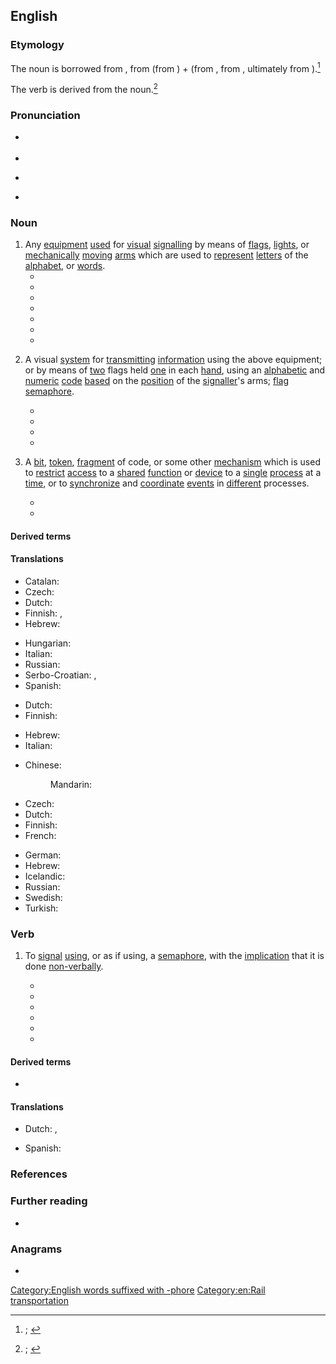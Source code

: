 {{also|Semaphore|sémaphore}}
==English==
{{was wotd|2020|February|22}}

===Etymology===
{{multiple images
|direction = vertical
|image1 = Wsh signals.jpg
|caption1 = Semaphore [[signal#Noun|signals]] ''(sense 1)'' at {{w|Worcester Shrub Hill railway station}}
|image2 = Semaphore alphabet (Signalling, 1918).jpg
|caption2 = The [[flag semaphore]] ''(sense 2)'' signalling alphabet
}}

{{PIE root|en|dʰyeh₂|bʰer}}
The noun is borrowed from {{bor|en|fr|sémaphore}}, from {{der|en|grc|σῆμα|t=mark, sign, token}} (from {{der|en|ine-pro|*dʰyeh₂-|t=to notice}}) + {{der|en|fr|-phore}} (from {{der|en|grc|-φορος|pos=''suffix indicating a bearer or carrier''}}, from {{m|grc|φέρω|t=to bear, carry}}, ultimately from {{der|en|ine-pro|*bʰer-|t=to bear, carry}}).<ref>{{R:OED Online|pos=n|id=175547|date=March 2014|nodot=yes}}; {{R:Lexico|pos=n}}</ref>

The verb is derived from the noun.<ref>{{R:OED Online|pos=v|id=327983|date=March 2014|nodot=yes}}; {{R:Lexico|pos=v}}</ref>

===Pronunciation===
* {{a|RP}} {{IPA|en|/ˈsɛməfɔː/}}
* {{audio|en|En-uk-semaphore.oga|Audio (RP)}}
* {{a|GA}} {{IPA|en|/ˈsɛməˌfɔɹ/}}
* {{hyphenation|en|se|ma|phore}}

===Noun===
{{en-noun|~}}

# Any [[equipment]] [[use#Verb|used]] for [[visual#Adjective|visual]] [[signalling#Noun|signalling]] by means of [[flag#Noun|flags]], [[light#Noun|lights]], or [[mechanically]] [[moving#Adjective|moving]] [[arm#Noun|arms]] which are used to [[represent]] [[letter#Noun|letters]] of the [[alphabet]], or [[word#Noun|words]].
#* {{quote-journal|en|title=Art. II.—''Thesaurus Græcæ Linguæ ab H. Stephano'' [Henry Stephens] ''constructus. Editio nova, auctior et emendatior.'' Vol. I. Partes I–IV. Londini, in ædibus Valpianis, 1815–1818. [book review]|editor={{w|William Gifford}}|magazine=[[w:Quarterly Review|The Quarterly Review]]|location=London|publisher=[[w:John Murray (publisher)|John Murray]],{{nb...|Albemarle Street}}|month=January|year=1820|volume=XXII|issue=XLIV|page=342|pageurl=https://books.google.com/books?id=c0DLdAkutkIC&pg=PA342|oclc=1009026207|passage=We must here take the liberty of expostulating with Sir [[w:Home Riggs Popham|Home [Riggs] Popham]] and the first Lord of the Admiralty, for having given to the telegraphic machine, invented by that gallant officer, the barbarous name of '''''Semaphore''''', instead of ''Sematophore'' or ''Semophore''—either of them ugly enough.|brackets=on}}
#* {{quote-journal|en|title=[Papers in Mechanics.] No. V. Improved Semaphore.|journal=[[w:Royal Society of Arts|Transactions of the Society, Instituted at London, for the Encouragement of Arts, Manufactures, and Commerce;{{nb...|with the Premiums in Offered in the Year 1821.}}]]|location=London|publisher=Sold by the housekeeper, at the Society’s House,{{nb...|in the Adelphi; and by all booksellers}}; printed by [[w:Thomas Curson Hansard|T[homas] C[urson] Hansard]],{{nb...|Peterborough-court, Fleet-street, London.}}|year-1821|volume=XXXIX|page=104|pageurl=https://books.google.com.sg/books?id=NtI-AQAAMAAJ&pg=RA2-PA104|oclc=1015453113|passage=The large {{smallcaps|Silver Medal}} of the Society was this Session voted to [[w:Nicholas Harris Nicolas|{{smallcaps|Nic[h]olas Harris Nicolas}}]], Esq. of the Inner Temple, for an Improvement on the {{smallcaps|Vertical '''Semaphore'''}}, and for his method of adapting a shifting Key to Telegraphic Communications, for the purpose of insuring their Secrecy. A Model of Mr. N's '''Semaphore''' has been placed in the Repository of the Society.}}
#* {{quote-journal|en|author=W. Thomas|title=[General Correspondence.] Night Signals.|journal=The United Service Journal, and Naval and Military Magazine|location=London|publisher={{w|Henry Colburn}} and [[w:Richard Bentley (publisher)|Richard Bentley]],{{nb...|New Burlington Street.}}|date=8 October 1831|volume_plain=part III|issue=35|page=392|pageurl=https://books.google.com/books?id=Zje9mrpngKAC&pg=PA392|oclc=933313799|passage=That the systems of telegraph and '''semaphore''' now in use are in a great measure use-''less'' by night, and totally so in a fog, cannot be doubted; and that a mode, both rapid and secret, would could be put into practice at small expense, in fact little more than the first cost, would be of essential utility to the Government of the country adopting it,  is equally true.}}
#* {{quote-book|en|author=Albert J[ames] Myer|authorlink=Albert J. Myer|chapter=Semaphores|title=A Manual of Signals for the Use of Signal Officers in the Field,{{nb...|and for Military and Naval Students, Military Schools, etc.}}|location=Washington, D.C.|publisher=[[w:United States Government Publishing Office|Government Printing Office]]|year=1879|pages=193–194|pageurl=https://books.google.com/books?id=t11CAAAAYAAJ&pg=PA194|oclc=652297|passage=When, on long lines of stations, towers or other structures are used, it may be necessary, for greater speed, to sometimes employ '''semaphores''' for aerial telegraphy. [...] '''Semaphores''' consist of a post with arms. The arms starting with about three feet in length, to be increased one foot for every mile. These arms are made movable by ropes passing over wheels or pulleys, and moved by a crank below.}}
#* {{RQ:Kipling Land & Sea Tales|chapter=An Unqualified Pilot|page=68|passage=And so they went down, Jim steering by his father, turn for turn, over the Mayapur Bar, with the '''semaphores''' on each bank duly signalling the depth of water, [...]}}
#* {{quote-book|en|author=Sten Thore|chapter=Messages, Images, and Robots|title=The Diversity, Complexity, and Evolution of High Tech Capitalism|location=Boston, Mass.; Dordrecht|publisher=[[w:Springer Science+Business Media|Kluwer Academic Publishers]]|year=1995|page=27|pageurl=https://books.google.com/books?id=Ng7dig5-rYwC&pg=PA27|isbn=978-0-7923-9639-0|passage=Innovations in the communications industry often means that existing media become obsolete. There are no '''semaphores''' any longer. ('''Semaphores''' were used by the French revolutionary armies in the late 1790's to relay information to Paris about their victories in the Savoy.)}}
#* {{quote-book|en|author=Terry Pratchett|authorlink=Terry Pratchett|title={{w|Going Postal}}|series=[[w:Discworld|A Discworld Novel]]|seriesvolume=33|location=London|publisher=[[w:Doubleday (publisher)|Doubleday]]|date=25 September 2004|isbn=978-0-385-60342-3|location2=London|publisher2=Corgi Books, {{w|Transworld Publishers}}|year2=2005 (2014 printing)|pages2=149–150|pageurl2=https://books.google.com/books?id=fEZ0Y-U5jC8C&pg=PA150|isbn2=978-0-552-16768-0|passage=He had got used to the clacks towers now. Sometimes it seemed as though every roof sprouted one. Most were the new shutter boxes installed by the Grand Trunk Company, but old-fashioned arm '''semaphores''' and even signal flags were still well in evidence.}}
# {{lb|en|also|figuratively}} A visual [[system]] for [[transmit]]ting [[information]] using the above equipment; or {{lb|en|by extension}} by means of [[two]] flags held [[one]] in each [[hand#Noun|hand]], using an [[alphabetic]] and [[numeric]] [[code#Noun|code]] [[base#Verb|based]] on the [[position#Noun|position]] of the [[signaller]]'s arms; [[flag semaphore]].
#* {{quote-journal|en|author=Charles Blackburn|title=XXXV. A Method of Determining the Number of Signals which Can be Made by the Modern Telegraphs.|editors={{w|David Brewster}}, [[w:Richard Taylor (editor)|Richard Taylor]], and [[w:Richard Phillips (chemist)|Richard Phillips]]|journal=[[w:Philosophical Magazine|The London and Edinburgh Philosophical Magazine and Journal of Science]]|location=London|publisher=Printed by Richard Taylor,{{nb...|Red Lion Court, Fleet Street}}, printer to the {{w|University of London}}; sold by [[w:Longmans|Longman, Rees, Orme, Brown, Green, and Longman]]; [''et al.'']|month=October|year=1834|volume=V (Third Series)|issue=28|page=241|pageurl=https://books.google.com/books?id=SpMOAAAAIAAJ&pg=PA241|oclc=230538090|passage=Its [the article's] object is to furnish a rule for determining the number of distinct signals which can be made by any '''semaphore''', whatever be the number of arms or indicators, of whatever be the number of positions of each arm. In the Cyclopædia of Rees, the number of signals which the '''semaphores''' of the line of communication between Paris and Landau were capable of making, is stated to be 823,543, which is no less than 1,274,608 fewer than the real number, an error not arising from the press, but from the principle of computation.}}
#* {{quote-book|en|author=Katherine Vaz|authorlink=Katherine Vaz|chapter=Lisbon Story|title=Our Lady of the Artichokes: And Other Portuguese-American Stories|location=Lincoln, Neb.; London|publisher={{w|University of Nebraska Press}}|year=2008|page=115|pageurl=https://books.google.com/books?id=5yHn7AgJmo8C&pg=PA115|isbn=978-0-8032-1790-4|passage=As always in Lisbon, my heart throbbed '''semaphores''' to call Tónio. }}
#* {{quote-book|en|author=Gene Weingarten|authorlink=Gene Weingarten|chapter=Remembering Harry|title=Old Dogs are the Best Dogs|location=New York, N.Y.|publisher={{w|Simon & Schuster}}|year=2008|page=4|pageurl=https://books.google.com/books?id=GOUMoGLf9tYC&pg=PA4|isbn=978-1-4165-6596-3|passage=Consider the wagging tail, the most basic '''semaphore''' in dog/human communication.}}
#* {{quote-book|en|author=Bernard F. Dick|chapter=Worlds Elsewhere|title=The President’s Ladies: {{w|Jane Wyman}} and [[w:Nancy Reagan|Nancy Davis]]|location=Jackson, Miss.|publisher={{w|University Press of Mississippi}}|year=2014|page=215|pageurl=https://books.google.com/books?id=R_gaBwAAQBAJ&pg=PA215|isbn=978-1-61703-980-5|passage=For a half-hour episode, "The Long Shadow" was unusually complex, a web spun out of deception and equivocation that untangles when [[w:Ronald Reagan|[Ronald] Reagan]], transmitting his customized '''semaphores''' of concern (ridged brow, pursed lips, pained eyes), divulges the truth: [...]}}
# {{lb|en|computing}} A [[bit#Noun|bit]], [[token]], [[fragment#Noun|fragment]] of code, or some other [[mechanism]] which is used to [[restrict]] [[access#Noun|access]] to a [[shared#Adjective|shared]] [[function#Noun|function]] or [[device]] to a [[single#Adjective|single]] [[process#Noun|process]] at a [[time#Noun|time]], or to [[synchronize]] and [[coordinate#Verb|coordinate]] [[event]]s in [[different]] processes.
#: {{ux|en|The thread increments the '''semaphore''' to prevent other threads from entering the [[critical section]] at the same time.}}
#* {{quote-book|en|author=P. Theodoropoulos|author2=G. Manis|author3=P. Tsanakas|author4=G. Papakonstantinou|chapter=Extending Synchronization PVM Mechanisms|editors=Arndt Bode, {{w|Jack Dongarra}}, Thomas Ludwig, and Vaidy Sunderam|title=Parallel Virtual Machine&nbsp;– EuroPVM ’96: Third European PVM Conference, Munich, Germany, October 7–9, 1996: Proceedings|series={{w|Lecture Notes in Computer Science}}|seriesvolume=1156|location=Berlin; Heidelberg|publisher=[[w:Springer Science+Business Media|Springer-Verlag]]|year=1996|page=315|pageurl=https://books.google.com/books?id=Zz42_Iw3nU4C&pg=PA315|isbn=978-3-540-61779-2|issn=0302-9743|passage=Several synchronization techniques have been proposed and many of them have been adopted by parallel and distributed operating systems or parallel programming platforms. [...] '''Semaphores''' represent another synchronization technique that is mainly used by traditional stand-alone operating systems.}}
#* {{quote-book|en|author=Timothy Mangan|chapter=L1/L2/L3 Memory Cache|title=Windows System Performance through Caching: 15 Ways Caching Improves System Performance|series=Inside the OS Series|location=Canton, Mass.|publisher=TMurgent Technologies|year=2012|page=22|pageurl=https://books.google.com/books?id=IrnXAwAAQBAJ&pg=PA22|isbn=978-1-105-87251-8|passage=It is up to the programmer to ensure that if one thread updates multiple dependent memory locations (for example, writing a string, or updating a table) that another thread might read, some protection is put in place to ensure that the two threads don't update and read at the same time. [...] Several techniques are used by programmers to prevent this, including locks, '''semaphores''', and mutexes.}}

====Derived terms====
{{col3|en
|flag semaphore
|semaphore plant
|semaphore signal
|[[semaphoretic]] {{qualifier|obsolete}}
|semaphoretical
|semaphoric
|semaphorin
|semaphorist
}}

====Translations====
{{trans-top|equipment used for visual signalling}}
{{trans-mid}}
{{trans-bottom}}

{{trans-top|visual system for transmitting information}}
* Catalan: {{t+|ca|semàfor|m}}
* Czech: {{t+|cs|semafor|m}}
* Dutch: {{t+|nl|semafoor|m}}
* Finnish: {{t|fi|opastin}}, {{t|fi|opastinjärjestelmä}}
* Hebrew: {{t+|he|סמפור|m|tr=semafor}}
{{trans-mid}}
* Hungarian: {{t+|hu|szemafor}}
* Italian: {{t+|it|semaforo}}
* Russian: {{t+|ru|семафо́р|m}}
* Serbo-Croatian: {{t|sh|се̏мафо̄р|m|sc=Cyrl}}, {{t+|sh|sȅmafōr|m}}
* Spanish: {{t+|es|semáforo}}
{{trans-bottom}}

{{trans-top|visual system for transmitting information using flags}}
* Dutch: {{t+|nl|semafoor|m}}
* Finnish: {{t|fi|lippuviittoilu}}
{{trans-mid}}
* Hebrew: {{t+|he|סמפור|m|tr=semafor}}
* Italian: {{t|it|semaforo marittimo|m}}
{{trans-bottom}}

{{trans-top|mechanism used to restrict access to a shared function or device to a single process at a time}}
* Chinese:
*: Mandarin: {{t-needed|cmn}}
* Czech: {{t+|cs|semafor|m}}
* Dutch: {{t+|nl|semafoor|m}}
* Finnish: {{t+|fi|semafori}}
* French: {{t+|fr|sémaphore|m}}
{{trans-mid}}
* German: {{t|de|Semaphor|m}}
* Hebrew: {{t+|he|סמפור|m|tr=semafor}}
* Icelandic: {{t|is|veif|f}}
* Russian: {{t-needed|ru}}
* Swedish: {{t+|sv|semafor|c}}
* Turkish: {{t+|tr|semafor}}
{{trans-bottom}}

===Verb===
{{en-verb|semaphor}}

# {{lb|en|ambitransitive|also|figuratively}} To [[signal#Verb|signal]] [[use#Verb|using]], or as if using, a [[#Noun|semaphore]], with the [[implication]] that it is done [[nonverbally|non-verbally]].
#* {{quote-book|en|author=United States Hydrographic Office|authorlink=United States Hydrographic Office|chapter=Distant Signals|title={{w|International Code of Signals}}|edition=American|location=Washington, D.C.|publisher=[[w:United States Government Publishing Office|Government Printing Office]]|year=1907|section=part III|page=539|pageurl=https://books.google.com/books?id=AfwsAAAAYAAJ&pg=PA539|oclc=1022830887|passage=The person intending to '''Semaphore''' will make the International Code Signal VOX (I am going to '''Semaphore''' to you), and set his Semaphore at the alphabetical sign [...] with the Indicator out, and wait until the person to whom the Semaphore signal is to be made hoists his answering pennant {{smallcaps|close up}}. [...] The British method of '''Semaphoring''' by flags held in the hand which is shown in plate VIII is exactly the same as the British Movable Semaphore system, which has just been explained, the positions of the apparatus which denote the letters, numbers, and special signs being, it will be seen, identical in each case, and the only difference being in the apparatus employed.}}
#* {{RQ:London Hearts of Three|chapter=X|page=137|passage=These gunny-sack chaps are not animals or savages. Look, Henry! They are '''semaphoring'''! See that tree there, and that big one across the cañon. Watch the branches wave.}}
#* {{quote-book|en|author=Peter Hopkirk|authorlink=Peter Hopkirk|chapter=The Climactic Years|title=[[w:The Great Game (Peter Hopkirk book)|The Great Game: On Secret Service in High Asia]]|location=London|publisher=[[w:John Murray (publisher)|John Murray]]|year=1990|isbn=978-0-7195-4727-0|location2=Oxford, Oxfordshire|publisher2={{w|Oxford University Press}}|year2=2001|page2=478|pageurl2=https://books.google.com/books?id=1_41VGoCYU8C&pg=PA478|isbn2=978-0-19-280232-3|passage=Minutes later, unseen by the defenders, he '''semaphored''' back across the valley that he was going to make a fresh attempt.}}
#* {{quote-book|en|author=Elizabeth Elwood|chapter=Gilda Died for Love|title=A Black Tie Affair: And Other Mystery Stories|location=Lincoln, Neb.|publisher={{w|iUniverse}}|year=2008|page=113|pageurl=https://books.google.com/books?id=ymrSBAAAQBAJ&pg=PA113|isbn=978-0-595-71233-5|passage=Near the concession stand on the east side of the park, she saw two familiar figures sitting on a bench in the shade of a large oak. Her father hailed her, wildly '''semaphoring''' with his hot dog.}}
#* {{quote-book|en|author=Heather Menzies Jones|chapter=25|title=NanoMan|location=[Morrisville, N.C.]|publisher={{w|Lulu.com}}|year=2011|page=133|pageurl=https://books.google.com/books?id=XaiJAwAAQBAJ&pg=PA133|isbn=978-1-105-38755-5|passage=He can't hear what they're saying, but Jake is making angry movements with his hands and his taut posture '''semaphores''', even to Daniel, his distinct displeasure.}}
#* {{quote-journal|en|author=Ta-Nehisi Coates|authorlink=Ta-Nehisi Coates|title=Fear of a Black President|archiveurl=https://web.archive.org/web/20200103161728/https://www.theatlantic.com/magazine/archive/2012/09/fear-of-a-black-president/309064/|archivedate=3 January 2020|editor=[[w:James Bennet (journalist)|James Bennet]]|magazine={{w|The Atlantic}}|location=Washington, D.C.|publisher=The Atlantic Monthly Group|month=September|year=2012|issn=1072-7825|oclc=936540106|passage=[[w:Barack Obama|[Barack] Obama]] doesn't merely evince blackness; he uses his blackness to signal and court African Americans, '''semaphoring''' in a cultural dialect of our creation—crooning {{w|Al Green}} at the Apollo, name-checking [[w:Jeezy|Young Jeezy]], regularly appearing on the cover of black magazines, weighing the merits of {{w|Jay-Z}} versus {{w|Kanye West}}, being photo­graphed in the White House with a little black boy touching his hair.}}

====Derived terms====
* {{l|en|semaphoring|pos=adjective}}

====Translations====
{{trans-top|to signal using, or as if using, a semaphore}}
* Dutch: {{t+|nl|signaleren}}, {{t+|nl|seinen}}
{{trans-mid}}
* Spanish: {{t+|es|semáforo|m}}
{{trans-bottom}}

===References===
<references />

===Further reading===
* {{pedia}}

===Anagrams===
* {{anagrams|en|a=aeehmoprs|mesohepar}}

[[Category:English words suffixed with -phore]]
[[Category:en:Rail transportation]]